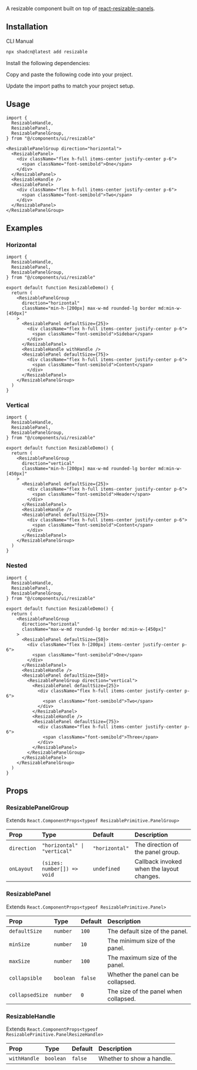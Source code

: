 
<ComponentPreview demoName="resizable-demo"  />

A resizable component built on top of [react-resizable-panels](https://github.com/bvaughn/react-resizable-panels).

## Installation

<Tabs defaultValue="cli">

<TabsList>
  <TabsTrigger value="cli">CLI</TabsTrigger>
  <TabsTrigger value="manual">Manual</TabsTrigger>
</TabsList>

<TabsContent value="cli">

```bash
npx shadcn@latest add resizable
```

</TabsContent>

<TabsContent value="manual">

<Steps>

<Step>Install the following dependencies:</Step>

<InstallBlock packageName="react-resizable-panels" />

<Step>Copy and paste the following code into your project.</Step>

<ComponentSource name="resizable" />

<Step>Update the import paths to match your project setup.</Step>

</Steps>

</TabsContent>

</Tabs>

## Usage

```tsx
import {
  ResizableHandle,
  ResizablePanel,
  ResizablePanelGroup,
} from "@/components/ui/resizable"
```

```tsx
<ResizablePanelGroup direction="horizontal">
  <ResizablePanel>
    <div className="flex h-full items-center justify-center p-6">
      <span className="font-semibold">One</span>
    </div>
  </ResizablePanel>
  <ResizableHandle />
  <ResizablePanel>
    <div className="flex h-full items-center justify-center p-6">
      <span className="font-semibold">Two</span>
    </div>
  </ResizablePanel>
</ResizablePanelGroup>
```

## Examples

### Horizontal

<ComponentPreview demoName="resizable-handle"  />

```tsx
import {
  ResizableHandle,
  ResizablePanel,
  ResizablePanelGroup,
} from "@/components/ui/resizable"

export default function ResizableDemo() {
  return (
    <ResizablePanelGroup
      direction="horizontal"
      className="min-h-[200px] max-w-md rounded-lg border md:min-w-[450px]"
    >
      <ResizablePanel defaultSize={25}>
        <div className="flex h-full items-center justify-center p-6">
          <span className="font-semibold">Sidebar</span>
        </div>
      </ResizablePanel>
      <ResizableHandle withHandle />
      <ResizablePanel defaultSize={75}>
        <div className="flex h-full items-center justify-center p-6">
          <span className="font-semibold">Content</span>
        </div>
      </ResizablePanel>
    </ResizablePanelGroup>
  )
}
```

### Vertical

<ComponentPreview demoName="resizable-vertical"  />

```tsx
import {
  ResizableHandle,
  ResizablePanel,
  ResizablePanelGroup,
} from "@/components/ui/resizable"

export default function ResizableDemo() {
  return (
    <ResizablePanelGroup
      direction="vertical"
      className="min-h-[200px] max-w-md rounded-lg border md:min-w-[450px]"
    >
      <ResizablePanel defaultSize={25}>
        <div className="flex h-full items-center justify-center p-6">
          <span className="font-semibold">Header</span>
        </div>
      </ResizablePanel>
      <ResizableHandle />
      <ResizablePanel defaultSize={75}>
        <div className="flex h-full items-center justify-center p-6">
          <span className="font-semibold">Content</span>
        </div>
      </ResizablePanel>
    </ResizablePanelGroup>
  )
}
```

### Nested

<ComponentPreview demoName="resizable-demo"  />

```tsx
import {
  ResizableHandle,
  ResizablePanel,
  ResizablePanelGroup,
} from "@/components/ui/resizable"

export default function ResizableDemo() {
  return (
    <ResizablePanelGroup
      direction="horizontal"
      className="max-w-md rounded-lg border md:min-w-[450px]"
    >
      <ResizablePanel defaultSize={50}>
        <div className="flex h-[200px] items-center justify-center p-6">
          <span className="font-semibold">One</span>
        </div>
      </ResizablePanel>
      <ResizableHandle />
      <ResizablePanel defaultSize={50}>
        <ResizablePanelGroup direction="vertical">
          <ResizablePanel defaultSize={25}>
            <div className="flex h-full items-center justify-center p-6">
              <span className="font-semibold">Two</span>
            </div>
          </ResizablePanel>
          <ResizableHandle />
          <ResizablePanel defaultSize={75}>
            <div className="flex h-full items-center justify-center p-6">
              <span className="font-semibold">Three</span>
            </div>
          </ResizablePanel>
        </ResizablePanelGroup>
      </ResizablePanel>
    </ResizablePanelGroup>
  )
}
```

## Props

### ResizablePanelGroup

Extends `React.ComponentProps<typeof ResizablePrimitive.PanelGroup>`

| Prop | Type | Default | Description |
| :-- | :-- | :-- | :-- |
| `direction` | `"horizontal" \| "vertical"` | `"horizontal"` | The direction of the panel group. |
| `onLayout` | `(sizes: number[]) => void` | `undefined` | Callback invoked when the layout changes. |

### ResizablePanel

Extends `React.ComponentProps<typeof ResizablePrimitive.Panel>`

| Prop | Type | Default | Description |
| :-- | :-- | :-- | :-- |
| `defaultSize` | `number` | `100` | The default size of the panel. |
| `minSize` | `number` | `10` | The minimum size of the panel. |
| `maxSize` | `number` | `100` | The maximum size of the panel. |
| `collapsible` | `boolean` | `false` | Whether the panel can be collapsed. |
| `collapsedSize` | `number` | `0` | The size of the panel when collapsed. |

### ResizableHandle

Extends `React.ComponentProps<typeof ResizablePrimitive.PanelResizeHandle>`

| Prop | Type | Default | Description |
| :-- | :-- | :-- | :-- |
| `withHandle` | `boolean` | `false` | Whether to show a handle. |